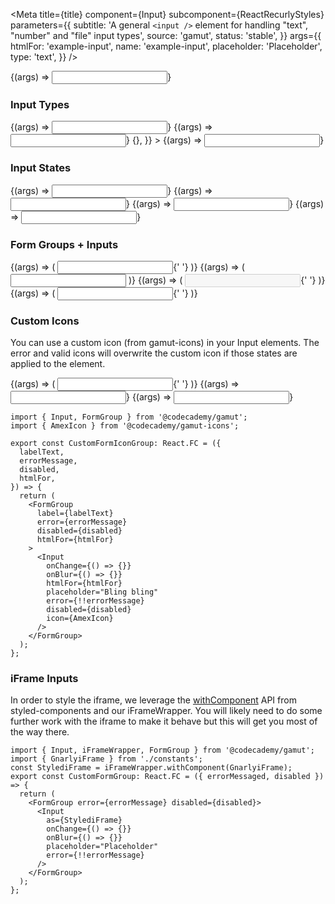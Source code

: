 

<Meta
  title={title}
  component={Input}
  subcomponent={ReactRecurlyStyles}
  parameters={{
    subtitle:
      'A general `<input />` element for handling "text", "number" and "file" input types',
    source: 'gamut',
    status: 'stable',
  }}
  args={{
    htmlFor: 'example-input',
    name: 'example-input',
    placeholder: 'Placeholder',
    type: 'text',
  }}
/>

<Canvas>
  <Story name="Input">{(args) => <Input {...args} />}</Story>
</Canvas>

<PropsTable story="Input" />

### Input Types

<Canvas>
  <Story
    name="Text"
    args={{
      htmlFor: 'example-text',
      defaultValue: 'Text',
      name: 'example-text',
      type: 'text',
      showRequired: true,
    }}
  >
    {(args) => <Input {...args} />}
  </Story>
  <Story
    name="Number"
    args={{
      htmlFor: 'example-number',
      name: 'example-number',
      type: 'number',
      defaultValue: 1,
    }}
  >
    {(args) => <Input {...args} />}
  </Story>
  <Story
    name="File"
    args={{
      htmlFor: 'example-file',
      name: 'example-file',
      type: 'file',
      value: '',
      onChange: () => {},
    }}
  >
    {(args) => <Input {...args} />}
  </Story>
</Canvas>

### Input States

<Canvas>
  <Story
    name="Error"
    args={{
      htmlFor: 'example-error',
      defaultValue: 'Error',
      name: 'example-error',
      error: true,
    }}
  >
    {(args) => <Input {...args} />}
  </Story>
  <Story
    name="Validated"
    args={{
      htmlFor: 'example-valid',
      name: 'example-placeholder',
      placeholder: 'Placeholder',
      defaultValue: 'Verified Text',
      valid: true,
    }}
  >
    {(args) => <Input {...args} />}
  </Story>
  <Story
    name="Placeholder"
    args={{
      htmlFor: 'example-placeholder',
      name: 'example-placeholder',
      placeholder: 'Placeholder',
      defaultValue: undefined,
    }}
  >
    {(args) => <Input {...args} />}
  </Story>
  <Story
    name="Disabled"
    args={{
      htmlFor: 'example-disabled',
      name: 'example-disabled',
      placeholder: 'Disabled',
      disabled: true,
      defaultValue: undefined,
    }}
  >
    {(args) => <Input {...args} />}
  </Story>
</Canvas>

### Form Groups + Inputs

<Canvas>
  <Story
    name="FormExamples"
    args={{
      htmlFor: 'example-123',
      defaultValue: '123',
      name: 'example-123',
    }}
  >
    {(args) => (
      <FormGroup label="i am a smol label">
        <Input {...args} />{' '}
      </FormGroup>
    )}
  </Story>
  <Story
    name="FormErrorExamples"
    args={{
      htmlFor: 'example-123',
      defaultValue: '123',
      name: 'example-123',
      error: true,
    }}
  >
    {(args) => (
      <FormGroup
        label="i am also smol label, but something is wrong."
        error="this is not updog."
      >
        <Input {...args} />
      </FormGroup>
    )}
  </Story>
  <Story
    name="FormLargeExample"
    args={{
      htmlFor: 'example-123',
      name: 'example-123',
      placeholder: 'Placeholder',
    }}
  >
    {(args) => (
      <FormGroup label="i am a large disabled label" labelSize="large" disabled>
        <Input disabled {...args} />{' '}
      </FormGroup>
    )}
  </Story>
  <Story
    name="FormLargeErrorExample"
    args={{
      htmlFor: 'example-123',
      defaultValue: '123',
      name: 'example-123',
      error: true,
    }}
  >
    {(args) => (
      <FormGroup
        label="i am also large label, but something is wrong."
        error="this is still not updog..."
        labelSize="large"
      >
        <Input {...args} />{' '}
      </FormGroup>
    )}
  </Story>
</Canvas>

### Custom Icons

You can use a custom icon (from gamut-icons) in your Input elements. The error and valid icons will overwrite the custom icon if those states are applied to the element.

<Canvas>
  <Story
    name="FormCustomIconExamples"
    args={{
      htmlFor: 'example-icon',
      defaultValue: 'hello...',
      name: 'example-icon',
      icon: ViewIcon,
    }}
  >
    {(args) => (
      <FormGroup label="i see all">
        <Input {...args} />{' '}
      </FormGroup>
    )}
  </Story>
  <Story
    name="CustomIcon"
    args={{
      htmlFor: 'example-custom',
      name: 'example-custom',
      placeholder: 'Bling Bling',
      defaultValue: undefined,
      icon: AmexIcon,
    }}
  >
    {(args) => <Input {...args} />}
  </Story>
  <Story
    name="CustomDisabledIcon"
    args={{
      htmlFor: 'example-custom',
      name: 'example-custom',
      placeholder: 'Ouch',
      defaultValue: undefined,
      disabled: true,
      icon: StreakIcon,
    }}
  >
    {(args) => <Input {...args} />}
  </Story>
</Canvas>

```tsx
import { Input, FormGroup } from '@codecademy/gamut';
import { AmexIcon } from '@codecademy/gamut-icons';

export const CustomFormIconGroup: React.FC = ({
  labelText,
  errorMessage,
  disabled,
  htmlFor,
}) => {
  return (
    <FormGroup
      label={labelText}
      error={errorMessage}
      disabled={disabled}
      htmlFor={htmlFor}
    >
      <Input
        onChange={() => {}}
        onBlur={() => {}}
        htmlFor={htmlFor}
        placeholder="Bling bling"
        error={!!errorMessage}
        disabled={disabled}
        icon={AmexIcon}
      />
    </FormGroup>
  );
};
```

### iFrame Inputs

In order to style the iframe, we leverage the [withComponent](https://styled-components.com/docs/api) API from styled-components and our iFrameWrapper. You will likely need to do some further work with the iframe to make it behave but this will get you most of the way there.

```tsx
import { Input, iFrameWrapper, FormGroup } from '@codecademy/gamut';
import { GnarlyiFrame } from './constants';
const StylediFrame = iFrameWrapper.withComponent(GnarlyiFrame);
export const CustomFormGroup: React.FC = ({ errorMessaged, disabled }) => {
  return (
    <FormGroup error={errorMessage} disabled={disabled}>
      <Input
        as={StylediFrame}
        onChange={() => {}}
        onBlur={() => {}}
        placeholder="Placeholder"
        error={!!errorMessage}
      />
    </FormGroup>
  );
};
```
